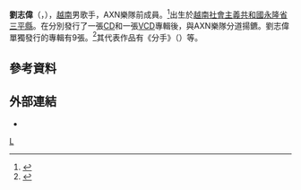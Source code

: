 '''劉志偉'''（{{vie|v=Lưu Chí Vỹ}}，{{bd|1983年|12月2日}}），[[越南|越南]]男歌手，AXN樂隊前成員。<ref>{{Cite web |url=http://mp3.zing.vn/tim-kiem/bai-hat.html?q=L%C6%B0u+Ch%C3%AD+V%E1%BB%B9 |title=Ngày sinh ca sĩ Lưu Chí Vỹ |accessdate=2014-01-09 |archive-date=2016-03-05 |archive-url=https://web.archive.org/web/20160305223701/http://mp3.zing.vn/tim-kiem/bai-hat.html?q=L%C6%B0u+Ch%C3%AD+V%E1%BB%B9 |dead-url=no }}</ref>出生於[[越南社會主義共和國|越南社會主義共和國]][[永隆省|永隆省]][[三平縣|三平縣]]。在分別發行了一張[[CD|CD]]和一張[[VCD|VCD]]專輯後，與AXN樂隊分道揚鑣。劉志偉單獨發行的專輯有9張。<ref>{{Cite web |url=http://nhacso.net/nghe-si/luu-chi-vy-296.html |title=Lưu Chý Vỹ Từng là thành viên nhóm nhạc AXN |accessdate=2014-01-09 |archive-date=2016-09-17 |archive-url=https://web.archive.org/web/20160917152023/http://nhacso.net/nghe-si/luu-chi-vy-296.html |dead-url=no }}</ref>其代表作品有《分手》（{{vie|hn=𢺹拪|qn=Chia Tay}}）等。

==參考資料==
<references/>

==外部連結==
* {{YouTube|8QZnOzS43HI|分手}}

[[Category:越南男歌手|L]]